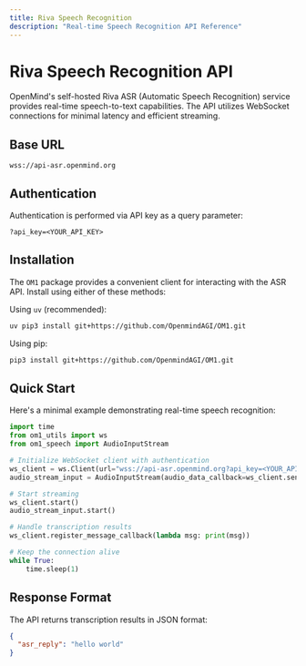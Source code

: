 ```yaml
---
title: Riva Speech Recognition
description: "Real-time Speech Recognition API Reference"
---
```


# Riva Speech Recognition API

OpenMind's self-hosted Riva ASR (Automatic Speech Recognition) service provides real-time speech-to-text capabilities. The API utilizes WebSocket connections for minimal latency and efficient streaming.

## Base URL
```
wss://api-asr.openmind.org
```

## Authentication
Authentication is performed via API key as a query parameter:
```
?api_key=<YOUR_API_KEY>
```

## Installation

The `OM1` package provides a convenient client for interacting with the ASR API. Install using either of these methods:

Using `uv` (recommended):
```bash
uv pip3 install git+https://github.com/OpenmindAGI/OM1.git
```

Using pip:
```bash
pip3 install git+https://github.com/OpenmindAGI/OM1.git
```

## Quick Start

Here's a minimal example demonstrating real-time speech recognition:

```python
import time
from om1_utils import ws
from om1_speech import AudioInputStream

# Initialize WebSocket client with authentication
ws_client = ws.Client(url="wss://api-asr.openmind.org?api_key=<YOUR_API_KEY>")
audio_stream_input = AudioInputStream(audio_data_callback=ws_client.send_message)

# Start streaming
ws_client.start()
audio_stream_input.start()

# Handle transcription results
ws_client.register_message_callback(lambda msg: print(msg))

# Keep the connection alive
while True:
    time.sleep(1)
```

## Response Format

The API returns transcription results in JSON format:

```json
{
  "asr_reply": "hello world"
}
```